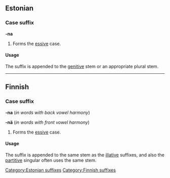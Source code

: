 ==Estonian==

===Case suffix===
'''-na'''

# Forms the [[essive]] case.

====Usage====

The suffix is appended to the [[genitive]] stem or an appropriate plural stem. 

----

==Finnish==

===Case suffix===
'''-na''' (''in words with back vowel harmony'')

'''-nä''' (''in words with front vowel harmony'')

# Forms the [[essive]] case.

====Usage====

The suffix is appended to the same stem as the [[illative]] suffixes, and also the [[partitive]] singular often uses the same stem.
[[Category:Estonian suffixes]]
[[Category:Finnish suffixes]]
